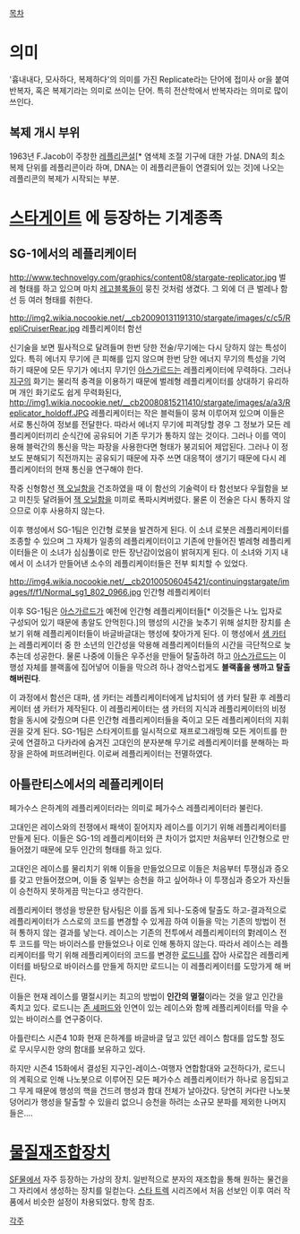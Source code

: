 [[목차]]

= 의미 =
'흉내내다, 모사하다, 복제하다'의 의미를 가진 Replicate라는 단어에 접미사 or을 붙여 반복자, 혹은 복제기라는 의미로 쓰이는 단어.  특히 전산학에서 반복자라는 의미로 많이 쓰인다. 

== 복제 개시 부위 ==
1963년 F.Jacob이 주창한 [[레플리콘설]][* 염색체 조절 기구에 대한 가설. DNA의 최소 복제 단위를 레플리콘이라 하며, DNA는 이 레플리콘들이 연결되어 있는 것]에 나오는 레플리콘의 복제가 시작되는 부분.

= [[스타게이트]] 에 등장하는 기계종족 =
== SG-1에서의 레플리케이터 ==

http://www.technovelgy.com/graphics/content08/stargate-replicator.jpg
벌레 형태를 하고 있으며 마치 [[레고]]블록들이 뭉친 것처럼 생겼다. 그 외에 더 큰 벌레나 함선 등 여러 형태를 취한다.

http://img2.wikia.nocookie.net/__cb20090131191310/stargate/images/c/c5/RepliCruiserRear.jpg
레플리케이터 함선

신기술을 보면 필사적으로 달려들며 한번 당한 전술/무기에는 다시 당하지 않는 특성이 있다. 특히 에너지 무기에 큰 피해를 입지 않으며 한번 당한 에너지 무기의 특성을 기억하기 때문에 모든 무기가 에너지 무기인 [[아스가르드]]는 레플리케이터에 무력하다. 그러나 [[지구]]의 화기는 물리적 충격을 이용하기 때문에 벌레형 레플리케이터를 상대하기 유리하며 개인 화기로도 쉽게 무력화된다,
http://img1.wikia.nocookie.net/__cb20080815211410/stargate/images/a/a3/Replicator_holdoff.JPG
레플리케이터는 작은 블럭들이 뭉쳐 이루어져 있으며 이들은 서로 통신하여 정보를 전달한다. 따라서 에너지 무기에 피격당할 경우 그 정보가 모든 레플리케이터끼리 순식간에 공유되어 기존 무기가 통하지 않는 것이다. 그러나 이를 역이용해 블럭간의 통신을 막는 파장을 사용한다면 형태가 붕괴되어 제압된다. 그러나 이 정보도 분해되기 직전까지는 공유되기 때문에 자주 쓰면 대응책이 생기기 때문에 다시 레플리케이터의 현재 통신을 연구해야 한다.


작중 신형함선 [[잭 오닐]]함을 건조하였을 때 이 함선의 기술력이 타 함선보다 우월함을 보고 미친듯 달려들어 [[잭 오닐]]함을 미끼로 폭파시켜버렸다. 물론 이 전술은 다시 통하지 않으므로 이후 사용하지 않는다.

이후 행성에서 SG-1팀은 인간형 로봇을 발견하게 된다. 이 소녀 로봇은 레플리케이터를 조종할 수 있으며 그 자체가 일종의 레플리케이터이고 기존에 만들어진 벌레형 레플리케이터들은 이 소녀가 심심풀이로 만든 장난감이었음이 밝혀지게 된다. 이 소녀와 기지 내에서 이 소녀가 만들어낸 소수의 레플리케이터들은 전부 퇴치할 수 있었다.

http://img4.wikia.nocookie.net/__cb20100506045421/continuingstargate/images/f/f1/Normal_sg1_802_0966.jpg
인간형 레플리케이터

이후 SG-1팀은 [[아스가르드]]가 예전에 인간형 레플리케이터들[* 이것들은 나노 입자로 구성되어 있기 때문에 총알도 안먹힌다.]의 행성의 시간을 늦추기 위해 설치한 장치를 손보기 위해 레플리케이터들이 바글바글대는 행성에 찾아가게 된다.
이 행성에서 [[샘 카터]]는 레플리케이터 중 한 소년의 인간성을 악용해 레플리케이터들의 시간을 극단적으로 늦추는데 성공한다. 물론 나중에 이들은 우주선을 만들어 탈출하려 하고 [[아스가르드]]는 이 행성 자체를 블랙홀에 집어넣어 이들을 막으려 하나 경악스럽게도 '''블랙홀을 쌩까고 탈출해버린다'''.

이 과정에서 함선은 대파, 샘 카터는 레플리케이터에게 납치되어 샘 카터 탈환 후 레플리케이터 샘 카터가 제작된다. 이 레플리케이터는 샘 카터의 지식과 레플리케이터의 비정함을 동시에 갖췄으며 다른 인간형 레플리케이터들을 죽이고 모든 레플리케이터의 지휘권을 갖게 된다. SG-1팀은 스타게이트를 일시적으로 재프로그래밍해 모든 게이트를 한 곳에 연결하고 다카라에 숨겨진 고대인의 분자분해 무기로 레플리케이터를 분해하는 파장을 은하에 퍼뜨려버린다. 이로써 레플리케이터는 전멸하였다.

== 아틀란티스에서의 레플리케이터 ==
페가수스 은하계의 레플리케이터라는 의미로 페가수스 레플리케이터라 불린다.

고대인은 레이스와의 전쟁에서 패색이 짙어지자 레이스를 이기기 위해 레플리케이터를 만들게 된다. 이들은 SG-1의 레플리케이터와 큰 차이가 없지만 처음부터 인간형으로 만들어졌기 때문에 모두 인간의 형태를 하고 있다.

고대인은 레이스를 물리치기 위해 이들을 만들었으므로 이들은 처음부터 투쟁심과 증오를 갖고 만들어졌으며, 이들 중 일부는 승천을 하고 싶어하나 이 투쟁심과 증오가 자신들이 승천하지 못하게끔 막는다고 생각한다.

레플리케이터 행성을 방문한 탐사팀은 이를 돕게 되나-도중에 탈출도 하고-결과적으로 레플리케이터가 스스로의 코드를 변경할 수 있게끔 하여 이들을 막는 기존의 방법이 전혀 통하지 않는 결과를 낳는다.
레이스는 기존의 전투에서 레플리케이터의 對레이스 전투 코드를 막는 바이러스를 만들었으나 이로 인해 통하지 않는다.
따라서 레이스는 레플리케이터를 막기 위해 레플리케이터의 코드를 변경한 [[로드니]]를 잡아 사로잡은 레플리케이터를 바탕으로 바이러스를 만들게 하지만 로드니는 이 레플리케이터를 도망가게 해 버린다.

이들은 현재 레이스를 멸절시키는 최고의 방법이 '''인간의 멸절'''이라는 것을 알고 인간을 족치고 있다. 로드니는 [[존 셰퍼드]]와 인연이 있는 레이스와 함께 레플리케이터를 막을 수 있는 바이러스를 연구중이다.

아틀란티스 시즌4 10화 현재 은하계를 바글바글 덮고 있던 레이스 함대를 압도할 정도로 무시무시한 양의 함대를 보유하고 있다.

하지만 시즌4 15화에서 결성된 지구인-레이스-여행자 연합함대와 교전하다가, 로드니의 계획으로 인해 나노봇으로 이루어진 모든 페가수스 레플리케이터가 하나로 응집되고 그 무게 때문에 행성의 핵을 건드려 행성과 함대 전체가 날아갔다. 당연히 커다란 나노봇 덩어리가 행성을 탈출할 수 있을리 없으니 승천을 하려는 소규모 분파를 제외한 나머지들은....

= [[물질재조합장치]] = 
[[SF]]물에서 자주 등장하는 가상의 장치. 일반적으로 분자의 재조합을 통해 원하는 물건을 그 자리에서 생성하는 장치를 일컫는다. [[스타 트렉]] 시리즈에서 처음 선보인 이후 여러 작품에서 비슷한 설정이 차용되었다. 항목 참조.


[[각주]]
